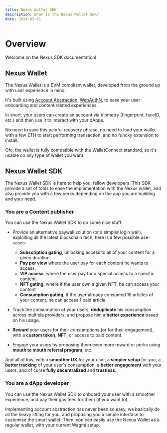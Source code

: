 ```yaml
---
title: Nexus Wallet SDK
description: What is the Nexus Wallet SDK?
date: 2024-03-01
---
```


# Overview

Welcome on the Nexus SDK documentation!

## Nexus Wallet

The Nexus Wallet is a EVM compliant wallet, developed from the ground up with user experience in mind.

It's built using [Account Abstraction](https://eips.ethereum.org/EIPS/eip-4337), [WebAuthN](https://w3c.github.io/webauthn/), to ease your user onboarding and content related experiences.

In short, your users can create an account via biometry (fingerprint, faceID, etc.) and then use it to interact with your dApps.

No need to save this painful recovery phrase, no need to load your wallet with a few ETH to start performing transaction, and no funcky extension to install.

Ofc, the wallet is fully compatible with the WalletConnect standard, so it's usable on any type of wallet you want.

## Nexus Wallet SDK

The Nexus Wallet SDK is here to help you, fellow developers. This SDK provide a set of tools to ease the implementation with the Nexus wallet, and also provide you with a few perks depending on the app you are building and your need.

### You are a Content publisher

You can use the Nexus Wallet SDK to do some nice stuff:

 - Provide an alternative paywall solution (or a simpler login wall), exploiting all the latest blockchain tech, here is a few possible use-cases:
    - **Subscription gating**, unlocking access to all of your content for a given duration.
    - **Pay per view** where the user pay for each content he wants to access.
    - **VIP access**, where the user pay for a special access to a specific content.
    - **NFT gating**, where if the user own a given NFT, he can access your content
    - **Consumption gating**, if the user already consumed 15 articles of your content, he can access 1 paid article.

 - Track the consumption of your users, **deduplicate** his consumption across multiple providers, and propose him a **better experience** based on his usage.

 - **Reward** your users for their consumptions (or for their engagement), with a **custom token**, **NFT**, or access to paid content.

 - Engage your users by proposing them even more reward or perks using **mouth to mouth referral program**, etc.

And all of this, with a **smoother UX** for your user, a **simpler setup** for you, a **better tracking** of your user's consumption, a **better engagement** with your users, and of curse **fully decentralized** and **trustless**.

### You are a dApp developer

You can use the Nexus Wallet SDK to onboard your user with a smoother experience, and pay their gas fees for them (if you want to).

Implementing account abstraction has never been so easy, we basically do all the heavy lifting for you, and proposing you a simple interface to customise the smart wallet.
Then, you can easily use the Nexus Wallet as a regular wallet, with your current Wagmi setup.
